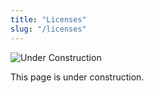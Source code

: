 ```yaml
---
title: "Licenses"
slug: "/licenses"
---
```



![Under Construction](/img/Constr_2bl.png)

<!-- Copied from FAIR Article. This article is now linked from there. Please consider for this article. [Creative Commons](https://creativecommons.org/) licenses are commonly used for scientific data and this [license selection tool](https://creativecommons.org/choose/) can help researchers assign a license that fits their needs.-->


This page is under construction.
